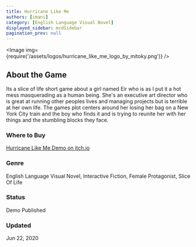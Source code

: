 ```yaml
---
title: Hurricane Like Me
authors: [imani]
category: [English Language Visual Novel]
displayed_sidebar: mcdSidebar
pagination_prev: null
---
```



<Image img={require('/assets/logos/hurricane_like_me_logo_by_mitoky.png')} />

## About the Game
Its a slice of life short game about a girl named Eir who is as I put it a hot mess masquerading as a human being. She's an executive art director who is great at running other peoples lives and managing projects but is  terrible at her own life. The games plot centers around her losing her bag on a New York City train and the boy who finds it and is trying to reunite her with her things and the stumbling blocks they face.
### Where to Buy 
[Hurricane Like Me Demo on itch.io](https://margaretcatter.itch.io/hurricane-like-me-demo)
### Genre 
English Language Visual Novel, Interactive Fiction, Female Protagonist, Slice Of Life
### Status
Demo Published
### Updated
Jun 22, 2020



